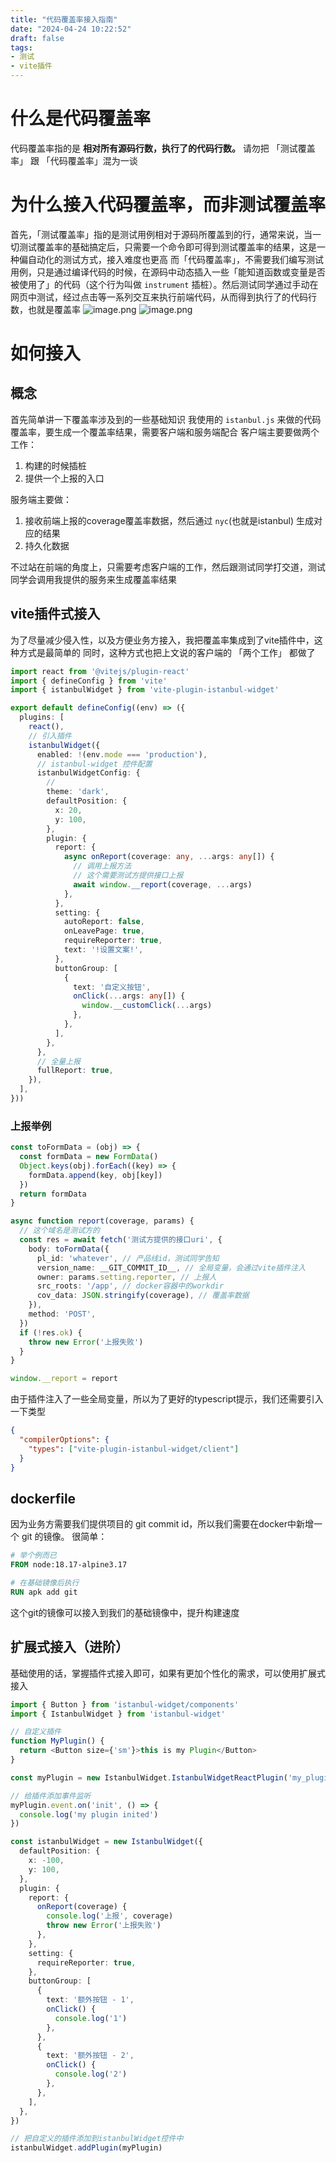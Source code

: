 ```yaml
---
title: "代码覆盖率接入指南"
date: "2024-04-24 10:22:52"
draft: false
tags:
- 测试
- vite插件
---
```


# 什么是代码覆盖率
代码覆盖率指的是 **相对所有源码行数，执行了的代码行数。**
请勿把 「测试覆盖率」 跟 「代码覆盖率」混为一谈
# 为什么接入代码覆盖率，而非测试覆盖率
首先，「测试覆盖率」指的是测试用例相对于源码所覆盖到的行，通常来说，当一切测试覆盖率的基础搞定后，只需要一个命令即可得到测试覆盖率的结果，这是一种偏自动化的测试方式，接入难度也更高
而「代码覆盖率」，不需要我们编写测试用例，只是通过编译代码的时候，在源码中动态插入一些「能知道函数或变量是否被使用了」的代码（这个行为叫做 `instrument` 插桩）。然后测试同学通过手动在网页中测试，经过点击等一系列交互来执行前端代码，从而得到执行了的代码行数，也就是覆盖率
![image.png](https://cdn.nlark.com/yuque/0/2024/png/1447731/1713925159948-400028f6-0416-48cf-aa9f-3da450e5a3ec.png#averageHue=%23fbfbf9&clientId=u94d95ca9-9e6a-4&from=paste&height=449&id=ub9517d24&originHeight=898&originWidth=2734&originalType=binary&ratio=2&rotation=0&showTitle=false&size=104027&status=done&style=none&taskId=uc50ef539-b27f-4429-b0c1-1347121c9da&title=&width=1367)
![image.png](https://cdn.nlark.com/yuque/0/2024/png/1447731/1713925149402-1526878a-eab4-4f7b-a8b5-dca34ed2de08.png#averageHue=%23f8f8f8&clientId=u94d95ca9-9e6a-4&from=paste&height=540&id=u836f3a56&originHeight=1080&originWidth=1616&originalType=binary&ratio=2&rotation=0&showTitle=false&size=175587&status=done&style=none&taskId=ued77293d-6caa-4d32-8687-f49e97c0c42&title=&width=808)
# 如何接入
## 概念
首先简单讲一下覆盖率涉及到的一些基础知识
我使用的 `istanbul.js` 来做的代码覆盖率，要生成一个覆盖率结果，需要客户端和服务端配合
客户端主要要做两个工作：

1. 构建的时候插桩
2. 提供一个上报的入口

服务端主要做：

1. 接收前端上报的coverage覆盖率数据，然后通过 `nyc`(也就是istanbul) 生成对应的结果
2. 持久化数据

不过站在前端的角度上，只需要考虑客户端的工作，然后跟测试同学打交道，测试同学会调用我提供的服务来生成覆盖率结果

## vite插件式接入
为了尽量减少侵入性，以及方便业务方接入，我把覆盖率集成到了vite插件中，这种方式是最简单的
同时，这种方式也把上文说的客户端的 「两个工作」 都做了
```typescript
import react from '@vitejs/plugin-react'
import { defineConfig } from 'vite'
import { istanbulWidget } from 'vite-plugin-istanbul-widget'

export default defineConfig((env) => ({
  plugins: [
    react(),
    // 引入插件
    istanbulWidget({
      enabled: !(env.mode === 'production'),
      // istanbul-widget 控件配置
      istanbulWidgetConfig: {
        // 
        theme: 'dark',
        defaultPosition: {
          x: 20,
          y: 100,
        },
        plugin: {
          report: {
            async onReport(coverage: any, ...args: any[]) {
              // 调用上报方法
              // 这个需要测试方提供接口上报
              await window.__report(coverage, ...args)
            },
          },
          setting: {
            autoReport: false,
            onLeavePage: true,
            requireReporter: true,
            text: '!设置文案!',
          },
          buttonGroup: [
            {
              text: '自定义按钮',
              onClick(...args: any[]) {
                window.__customClick(...args)
              },
            },
          ],
        },
      },
      // 全量上报
      fullReport: true,
    }),
  ],
}))
```
### 上报举例
```typescript
const toFormData = (obj) => {
  const formData = new FormData()
  Object.keys(obj).forEach((key) => {
    formData.append(key, obj[key])
  })
  return formData
}

async function report(coverage, params) {
  // 这个域名是测试方的
  const res = await fetch('测试方提供的接口uri', {
    body: toFormData({
      pl_id: 'whatever', // 产品线id，测试同学告知
      version_name: __GIT_COMMIT_ID__, // 全局变量，会通过vite插件注入
      owner: params.setting.reporter, // 上报人
      src_roots: '/app', // docker容器中的workdir
      cov_data: JSON.stringify(coverage), // 覆盖率数据
    }),
    method: 'POST',
  })
  if (!res.ok) {
    throw new Error('上报失败')
  }
}

window.__report = report
```
由于插件注入了一些全局变量，所以为了更好的typescript提示，我们还需要引入一下类型
```json
{
  "compilerOptions": {
    "types": ["vite-plugin-istanbul-widget/client"]
  }
}
```
## dockerfile
因为业务方需要我们提供项目的 git commit id，所以我们需要在docker中新增一个 git 的镜像。
很简单：
```dockerfile
# 举个例而已
FROM node:18.17-alpine3.17

# 在基础镜像后执行
RUN apk add git
```
这个git的镜像可以接入到我们的基础镜像中，提升构建速度
## 扩展式接入（进阶）
基础使用的话，掌握插件式接入即可，如果有更加个性化的需求，可以使用扩展式接入
```typescript
import { Button } from 'istanbul-widget/components'
import { IstanbulWidget } from 'istanbul-widget'

// 自定义插件
function MyPlugin() {
  return <Button size={'sm'}>this is my Plugin</Button>
}

const myPlugin = new IstanbulWidget.IstanbulWidgetReactPlugin('my_plugin', 'My Plugin', MyPlugin)

// 给插件添加事件监听
myPlugin.event.on('init', () => {
  console.log('my plugin inited')
})

const istanbulWidget = new IstanbulWidget({
  defaultPosition: {
    x: -100,
    y: 100,
  },
  plugin: {
    report: {
      onReport(coverage) {
        console.log('上报', coverage)
        throw new Error('上报失败')
      },
    },
    setting: {
      requireReporter: true,
    },
    buttonGroup: [
      {
        text: '额外按钮 - 1',
        onClick() {
          console.log('1')
        },
      },
      {
        text: '额外按钮 - 2',
        onClick() {
          console.log('2')
        },
      },
    ],
  },
})

// 把自定义的插件添加到istanbulWidget控件中
istanbulWidget.addPlugin(myPlugin)
```

